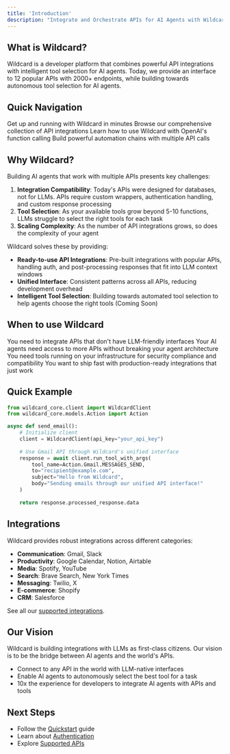 ```yaml
---
title: 'Introduction'
description: "Integrate and Orchestrate APIs for AI Agents with Wildcard"
---
```

## What is Wildcard?
Wildcard is a developer platform that combines powerful API integrations with intelligent tool selection for AI agents. Today, we provide an interface to 12 popular APIs with 2000+ endpoints, while building towards autonomous tool selection for AI agents.

## Quick Navigation

<CardGroup cols={2}>
  <Card title="Quickstart" icon="play" href="/quickstart">
    Get up and running with Wildcard in minutes
  </Card>
  <Card title="Tools Directory" icon="toolbox" href="/tools/tools-directory">
    Browse our comprehensive collection of API integrations
  </Card>
  <Card title="OpenAI Tool Calling" icon="wand-magic-sparkles" href="/openai/overview">
    Learn how to use Wildcard with OpenAI's function calling
  </Card>
  <Card title="Wildcard Chains" icon="link" href="/tools/chains">
    Build powerful automation chains with multiple API calls
  </Card>
</CardGroup>

## Why Wildcard?

Building AI agents that work with multiple APIs presents key challenges:
1. **Integration Compatibility**: Today's APIs were designed for databases, not for LLMs. APIs require custom wrappers, authentication handling, and custom response processing
2. **Tool Selection**: As your available tools grow beyond 5-10 functions, LLMs struggle to select the right tools for each task
3. **Scaling Complexity**: As the number of API integrations grows, so does the complexity of your agent

Wildcard solves these by providing:

- **Ready-to-use API Integrations**: Pre-built integrations with popular APIs, handling auth, and post-processing responses that fit into LLM context windows
- **Unified Interface**: Consistent patterns across all APIs, reducing development overhead
- **Intelligent Tool Selection**: Building towards automated tool selection to help agents choose the right tools (Coming Soon)

## When to use Wildcard

<CardGroup cols={2}>
  <Card
    title="API Integrations"
    icon="network-wired"
    iconType="duotone"
    color="#0285c7"
  >
    You need to integrate APIs that don't have LLM-friendly interfaces
  </Card>
  <Card
    title="Agent Development"
    icon="robot"
    iconType="duotone"
    color="#16a34a"
  >
    Your AI agents need access to more APIs without breaking your agent architecture
  </Card>
  <Card
    title="Secure Infrastructure"
    icon="shield-check"
    iconType="duotone"
    color="#dc2626"
  >
    You need tools running on your infrastructure for security compliance and compatibility
  </Card>
  <Card
    title="Rapid Development"
    icon="bolt"
    iconType="duotone"
    color="#ca8a04"
  >
    You want to ship fast with production-ready integrations that just work
  </Card>
</CardGroup>

## Quick Example

```python
from wildcard_core.client import WildcardClient
from wildcard_core.models.Action import Action

async def send_email():
    # Initialize client
    client = WildcardClient(api_key="your_api_key")
    
    # Use Gmail API through Wildcard's unified interface
    response = await client.run_tool_with_args(
        tool_name=Action.Gmail.MESSAGES_SEND,
        to="recipient@example.com",
        subject="Hello from Wildcard",
        body="Sending emails through our unified API interface!"
    )
    
    return response.processed_response.data
```

## Integrations

Wildcard provides robust integrations across different categories:

- **Communication**: Gmail, Slack
- **Productivity**: Google Calendar, Notion, Airtable
- **Media**: Spotify, YouTube
- **Search**: Brave Search, New York Times
- **Messaging**: Twilio, X
- **E-commerce**: Shopify
- **CRM**: Salesforce

See all our [supported integrations](/tools/apis).

## Our Vision

Wildcard is building integrations with LLMs as first-class citizens. Our vision is to be the bridge between AI agents and the world's APIs.
- Connect to any API in the world with LLM-native interfaces
- Enable AI agents to autonomously select the best tool for a task
- 10x the experience for developers to integrate AI agents with APIs and tools

## Next Steps

- Follow the [Quickstart](/quickstart) guide
- Learn about [Authentication](/authentication/overview)
- Explore [Supported APIs](/tools/overview)
